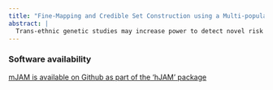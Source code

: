 ```yaml
---
title: "Fine-Mapping and Credible Set Construction using a Multi-population Joint Analysis of Marginal Summary Statistics from Genome-wide Association Studies"
abstract: | 
  Trans-ethnic genetic studies may increase power to detect novel risk variants and improve fine-mapping resolution. Here, we expand upon our previous approach for single and multi-population fine-mapping through Joint Analysis of Marginal SNP Effects (mJAM) to develop an approach for determining credible set SNPs.  The approach utilizes mJAM to use population-specific summary statistics to fit a single conditional model that incorporates ancestry-specific reference linkage disequilibrium (LD).  The mJAM framework can be used to first select index SNPs using any feature selection approach, such as forward selection, Bayesian selection, or regularized regression. Then, given a set of index SNPs within each region, the posterior inclusion probability (PIP) of a SNP is defined as a combination of two probabilities: one models the marginal association between the candidate SNP and the outcome; the other models the mediation effect of the index SNP on the candidate SNP, borrowing from a mediation framework. These PIPs are then used to construct credible sets. We first illustrate mJAM for selecting index SNPs through two implementations for selection: mJAM-SuSiE (a Bayesian approach) and mJAM-forward selection. We then compare these approaches to fixed-effect meta-analysis, COJO stepwise selection, and MsCAVIAR. When available, we also compare credible set performance. Through simulation studies, we demonstrate that mJAM performs better than other existing multi-ethnic methods for identifying index SNPs and corresponding credible sets that include the underlying causal variants. In a real data application, we apply this approach to the most recent summary statistics from a trans-ethnic prostate cancer GWAS.
---
```


### Software availability

[mJAM is available on Github as part of the 'hJAM' package](https://github.com/USCbiostats/hJAM)

